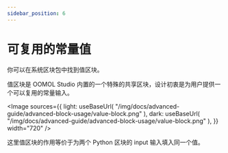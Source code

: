 ```yaml
---
sidebar_position: 6
---
```



# 可复用的常量值

你可以在系统区块包中找到值区块。

值区块是 OOMOL Studio 内置的一个特殊的共享区块，设计初衷是为用户提供一个可以复用的常量输入。

<Image
  sources={{
    light: useBaseUrl(
      "/img/docs/advanced-guide/advanced-block-usage/value-block.png"
    ),
    dark: useBaseUrl(
      "/img/docs/advanced-guide/advanced-block-usage/value-block.png"
    ),
  }}
  width="720"
/>

这里值区块的作用等价于为两个 Python 区块的 input 输入填入同一个值。
